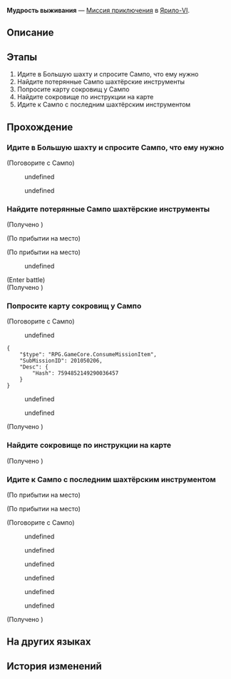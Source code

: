{{Дополнить|Диалоги.}}
{{Миссия Инфобокс
|id              = 2010502
|Название        = 
|Изображение     = Миссия Освоения Мудрость выживания.png
|Тип             = Миссия приключения
|События         = 
|Глава           = 
|Условия         = Завершена [[Миссия Освоения]] ''[[Лежащие среди ржавчин]]''
|Персонажи       = Высокомерный бродяга; Первопроходец; Пик; Сампо
|СтартЛокация    = [[Ярило-VI]] — [[Большая шахта]]
|Локации         = Большая шахта
|Предыдущая      = 
|Следующая       = 
|Награды         = Опыт Освоения*250; Звёздный нефрит*40; Конденсированный эфир*3; Shield (Item)*100; Кредиты*12 000
}}
'''Мудрость выживания''' — [[Миссия приключения]] в [[Ярило-VI]].

==Описание==
{{Описание|Несмотря на все хитрости Сампо, вы помогаете ему и получаете заслуженную оплату.<br />Вы получаете ценный урок: не доверяйте людям с синими волосами.}}

==Этапы==
# Идите в Большую шахту и спросите Сампо, что ему нужно
# Найдите потерянные Сампо шахтёрские инструменты
# Попросите карту сокровищ у Сампо
# Найдите сокровище по инструкции на карте
# Идите к Сампо с последним шахтёрским инструментом

==Прохождение==
{{Дополнить}}

{{Диалог Конец}}

===Идите в Большую шахту и спросите Сампо, что ему нужно===
{{Описание миссии|локация=Большая шахта|Вы получили от Сампо сообщение с просьбой о помощи. Кажется, у него серьёзные проблемы.<br />В обычное время вы бы его проигнорировали. Но он написал, что «это вопрос жизни и смерти» и вы из чувства долга решили всё-таки проведать его...}}
{{Диалог Начало}}

;(Поговорите с Сампо)
<!--Unknown TalkSentence: 201214401-->
:{{Диалог|Стрелка}} undefined
:{{Диалог|Стрелка}} undefined
<!--Unknown TalkSentence: 201214403-->
<!--Unknown TalkSentence: 201214406-->
<!--Unknown TalkSentence: 201214407-->
{{Диалог Конец}}

===Найдите потерянные Сампо шахтёрские инструменты===
{{Описание миссии|локация=Большая шахта|Сампо хочет, чтобы вы помогли ему найти два потерянных шахтёрских инструмента. Один из них потерялся где-то внутри Большой шахты. Это будет для вас легко.}}
{{Диалог Начало}}

;(Получено {{Item|Механическая кирка с тепловым приводом|20|x=1|text=Механическая кирка с тепловым приводом}})
{{Описание миссии|локация=Большая шахта|Сампо хочет, чтобы вы помогли ему найти два потерянных шахтёрских инструмента. По его словам, один из них был украден бродягами. Для вас не составит труда с ними разобраться.}}
;(По прибытии на место)

;(По прибытии на место)
<!--Unknown TalkSentence: 201214502-->
:{{Диалог|Стрелка}} undefined
<!--Unknown TalkSentence: 201214504-->
;(Enter battle)
:{{Enemy List|Автоматон-жук*1; Бродяга*1; Автоматон-гончая*1}}
;(Получено {{Item|Индивидуальная розовая каска|20|x=1|text=Индивидуальная розовая каска}})
{{Диалог Конец}}

===Попросите карту сокровищ у Сампо===
{{Описание миссии|локация=Большая шахта|Вы встречались с Сампо всего несколько раз, но он утверждает, что вы друзья. Но бизнес есть бизнес. Он отдаст вам карту сокровищ, если вы поможете найти ему два шахтёрских инструмента. Вы уже их нашли, пришло время напомнить Сампо о вашей награде.}}
{{Диалог Начало}}

;(Поговорите с Сампо)
<!--Unknown TalkSentence: 201214622-->
:{{Диалог|Стрелка}} undefined
<!--Unknown TalkSentence: 201214602-->
<!--Unknown TalkSentence: 201214603-->
<pre>{
	"$type": "RPG.GameCore.ConsumeMissionItem",
	"SubMissionID": 201050206,
	"Desc": {
		"Hash": 7594852149290036457
	}
}</pre>
<!--Unknown TalkSentence: 201214608-->
<!--Unknown TalkSentence: 201214609-->
:{{Диалог|Стрелка}} undefined
:{{Диалог|Стрелка}} undefined
<!--Unknown TalkSentence: 201214611-->
<!--Unknown TalkSentence: 201214614-->
<!--Unknown TalkSentence: 201214615-->
;(Получено {{Item|Карта сокровищ|20|x=1|text=Карта сокровищ}})
{{Диалог Конец}}

===Найдите сокровище по инструкции на карте===
{{Описание миссии|локация=Большая шахта|После того как нашли утерянные шахтёрские инструменты, Сампо в качестве награды даёт вам таинственную карту сокровищ. Хотя знаки на ней выглядят странно, но вы не думаете, что Сампо вас обманывает. Какие сокровища там спрятаны? Вам не терпится отправиться на их поиски.}}
{{Диалог Начало}}

;(Получено {{Item|Противопылевая маска|20|x=1|text=Противопылевая маска}})
{{Диалог Конец}}

===Идите к Сампо с последним шахтёрским инструментом===
{{Описание миссии|локация=Большая шахта|Следуя инструкции на карте, вы нашли сокровище. Вспоминая, с каким видом давал вам обещание Сампо, вы начинаете злиться. Дружба и доверие в мгновение ока испаряются, в Подземье доверять можно только кулакам. Пришло время предъявить счёт Сампо...}}
{{Диалог Начало}}
;(По прибытии на место)

;(По прибытии на место)
<!--Unknown TalkSentence: 201214619-->
<!--Unknown TalkSentence: 201214620-->
<!--Unknown TalkSentence: 201214621-->

;(Поговорите с Сампо)
<!--Unknown TalkSentence: 201214623-->
:{{Диалог|Стрелка}} undefined
:{{Диалог|Стрелка}} undefined
:{{Диалог|Стрелка}} undefined
<!--Unknown TalkSentence: 201214704-->
<!--Unknown TalkSentence: 201214705-->
<!--Unknown TalkSentence: 201214706-->
<!--Unknown TalkSentence: 201214707-->
:{{Диалог|Стрелка}} undefined
:{{Диалог|Стрелка}} undefined
:{{Диалог|Стрелка}} undefined
;(Получено {{Item|Настоящая карта сокровищ|20|x=1|text=Настоящая карта сокровищ}})
<!--Unknown TalkSentence: 201214511-->
<!--Unknown TalkSentence: 201214512-->
{{Диалог Конец}}

==На других языках==
{{На других языках
|en   = Survival Wisdom
|zhs  = 生存智慧
|zht  = 生存智慧
|ja   = 生存の知恵
|ko   = 생존의 지혜
|es   = Sabiduría de supervivencia
|fr   = Sagesse de la survie
|ru   = Мудрость выживания
|th   = ปัญญาแห่งการอยู่รอด
|vi   = Trí Tuệ Sinh Tồn
|de   = Überlebensweisheit
|id   = Kebijaksanaan Bertahan Hidup
|pt   = Sabedoria de Sobrevivência
}}

==История изменений==
{{История изменений|2.7}}
